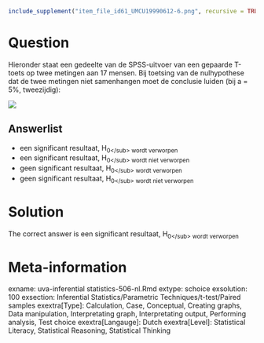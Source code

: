 ```{r, echo = FALSE, results = "hide"}
include_supplement("item_file_id61_UMCU19990612-6.png", recursive = TRUE)
```
Question
========

Hieronder staat een gedeelte van de SPSS-uitvoer van een gepaarde T-toets op twee metingen aan 17 mensen. Bij toetsing van de nulhypothese dat de twee metingen niet samenhangen moet de conclusie luiden (bij a = 5%, tweezijdig): 



![](item_file_id61_UMCU19990612-6.png)

Answerlist
----------
* een significant resultaat, H<sub>0<\/sub> wordt verworpen
* een significant resultaat, H<sub>0<\/sub> wordt niet verworpen
* geen significant resultaat, H<sub>0<\/sub> wordt verworpen
* geen significant resultaat, H<sub>0<\/sub> wordt niet verworpen

Solution
========

The correct answer is  een significant resultaat, H<sub>0<\/sub> wordt verworpen 

Meta-information
================
exname: uva-inferential statistics-506-nl.Rmd 
extype: schoice 
exsolution: 100 
exsection: Inferential Statistics/Parametric Techniques/t-test/Paired samples
exextra[Type]: Calculation, Case, Conceptual, Creating graphs, Data manipulation, Interpretating graph, Interpretating output, Performing analysis, Test choice 
exextra[Langauge]: Dutch 
exextra[Level]: Statistical Literacy, Statistical Reasoning, Statistical Thinking 
